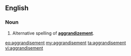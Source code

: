 ==English==

===Noun===
{{en-noun}}

# {{lb|en|British|rare}} Alternative spelling of '''[[aggrandizement]]'''.

[[eo:aggrandisement]]
[[my:aggrandisement]]
[[ta:aggrandisement]]
[[vi:aggrandisement]]